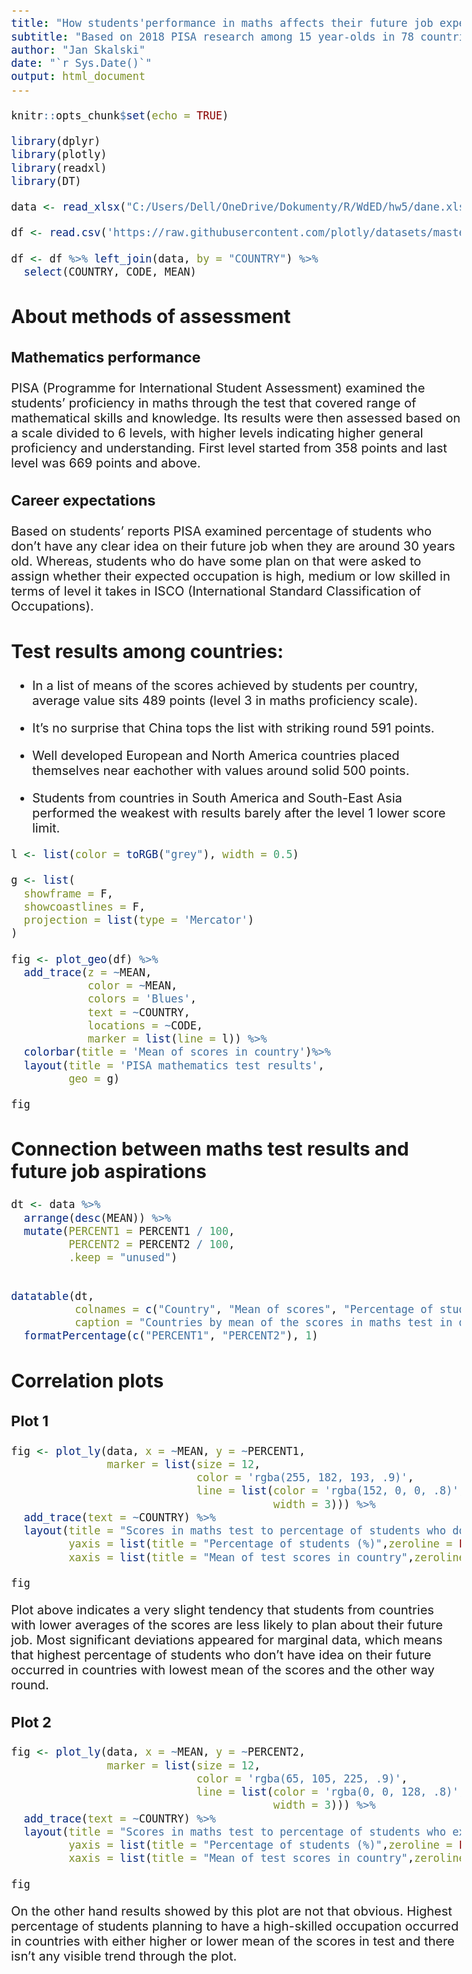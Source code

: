 ---
title: "How students'performance in maths affects their future job expectations"
subtitle: "Based on 2018 PISA research among 15 year-olds in 78 countries"
author: "Jan Skalski"
date: "`r Sys.Date()`"
output: html_document
---

<style type="text/css">
.main-container {
  max-width: 1600px;
  margin-left: auto;
  margin-right: auto;
}
</style>

<style type="text/css">
  body{
  font-size: 15pt;
}
</style>

```{r setup, include=FALSE}
knitr::opts_chunk$set(echo = TRUE)
```

```{r packages, echo=FALSE, warning=FALSE, message=FALSE}
library(dplyr)
library(plotly)
library(readxl)
library(DT)
```

```{r data, echo=FALSE}
data <- read_xlsx("C:/Users/Dell/OneDrive/Dokumenty/R/WdED/hw5/dane.xlsx")

df <- read.csv('https://raw.githubusercontent.com/plotly/datasets/master/2014_world_gdp_with_codes.csv')

df <- df %>% left_join(data, by = "COUNTRY") %>% 
  select(COUNTRY, CODE, MEAN)
```

## About methods of assessment

### Mathematics performance

PISA (Programme for International Student Assessment) examined the students' proficiency in maths through the test that covered range of mathematical skills and knowledge. Its results were then assessed based on a scale divided to 6 levels, with higher levels indicating higher general proficiency and understanding. First level started from 358 points and last level was 669 points and above.

### Career expectations

Based on students' reports PISA examined percentage of students who don't have any clear idea on their future job when they are around 30 years old. Whereas, students who do have some plan on that were asked to assign whether their expected occupation is high, medium or low skilled in terms of level it takes in ISCO (International Standard Classification of Occupations).



## Test results among countries:

* In a list of means of the scores achieved by students per country, average value sits 489 points (level 3 in maths proficiency scale).

* It's no surprise that China tops the list with striking round 591 points.

* Well developed European and North America countries placed themselves near eachother with values around solid 500 points.

* Students from countries in South America and South-East Asia performed the weakest with results barely after the level 1 lower score limit.


```{r map, echo=FALSE, warning=FALSE, message=FALSE, fig.align='center', fig.height=7, fig.width=15}
l <- list(color = toRGB("grey"), width = 0.5)

g <- list(
  showframe = F,
  showcoastlines = F,
  projection = list(type = 'Mercator')
)

fig <- plot_geo(df) %>% 
  add_trace(z = ~MEAN, 
            color = ~MEAN, 
            colors = 'Blues',
            text = ~COUNTRY, 
            locations = ~CODE, 
            marker = list(line = l)) %>% 
  colorbar(title = 'Mean of scores in country')%>% 
  layout(title = 'PISA mathematics test results',
         geo = g)

fig
```

## Connection between maths test results and future job aspirations


```{r table, echo=FALSE}
dt <- data %>% 
  arrange(desc(MEAN)) %>% 
  mutate(PERCENT1 = PERCENT1 / 100,
         PERCENT2 = PERCENT2 / 100,
         .keep = "unused")


datatable(dt, 
          colnames = c("Country", "Mean of scores", "Percentage of students who don't have idea on their future job", "Percentage of students who expect to have a high-skilled occupation"),
          caption = "Countries by mean of the scores in maths test in descending order") %>% 
  formatPercentage(c("PERCENT1", "PERCENT2"), 1)
```

## Correlation plots {.tabset}

### Plot 1

```{r plot1, echo=FALSE, warning=FALSE, message=FALSE, fig.align='center', fig.height=7, fig.width=15}

fig <- plot_ly(data, x = ~MEAN, y = ~PERCENT1,
               marker = list(size = 12,
                             color = 'rgba(255, 182, 193, .9)',
                             line = list(color = 'rgba(152, 0, 0, .8)',
                                         width = 3))) %>% 
  add_trace(text = ~COUNTRY) %>% 
  layout(title = "Scores in maths test to percentage of students who dont'have idea on future job",
         yaxis = list(title = "Percentage of students (%)",zeroline = FALSE),
         xaxis = list(title = "Mean of test scores in country",zeroline = FALSE))

fig
```

Plot above indicates a very slight tendency that students from countries with lower averages of the scores are less likely to plan about their future job. Most significant deviations appeared for marginal data, which means that highest percentage of students who don't have idea on their future occurred in countries with lowest mean of the scores and the other way round.

### Plot 2

```{r plot2, echo=FALSE, warning=FALSE, message=FALSE, fig.align='center', fig.height=7, fig.width=15}

fig <- plot_ly(data, x = ~MEAN, y = ~PERCENT2,
               marker = list(size = 12,
                             color = 'rgba(65, 105, 225, .9)',
                             line = list(color = 'rgba(0, 0, 128, .8)',
                                         width = 3))) %>% 
  add_trace(text = ~COUNTRY) %>% 
  layout(title = "Scores in maths test to percentage of students who expect to have a high-skilled occupation",
         yaxis = list(title = "Percentage of students (%)",zeroline = FALSE),
         xaxis = list(title = "Mean of test scores in country",zeroline = FALSE))

fig
```

On the other hand results showed by this plot are not that obvious. Highest percentage of students planning to have a high-skilled occupation occurred in countries with either higher or lower mean of the scores in test and there isn't any visible trend through the plot. 